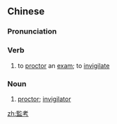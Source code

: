 {{also|监考}}
==Chinese==
{{zh-forms|s=监考}}

===Pronunciation===
{{zh-pron
|m=jiānkǎo
|c=gaam1 haau2
|mn=kàm-khó
|cat=v,n
}}

===Verb===
{{zh-verb}}

# to [[proctor]] an [[exam]]; to [[invigilate]]

===Noun===
{{zh-noun}}

# [[proctor]]; [[invigilator]]

[[zh:監考]]